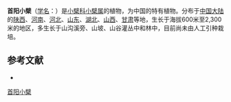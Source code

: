 {{Speciesbox
| name = 首阳小檗
| status = 
| status_system = 
| image =
| genus = Berberis
| species = dielsiana
| authority = Fedde
}}

'''首阳小檗'''（[[学名|学名]]：{{lang|la|''Berberis dielsiana''}}）是[[小檗科|小檗科]][[小檗属|小檗属]]的植物，为中国的特有植物。分布于[[中国大陆|中国大陆]]的[[陕西|陕西]]、[[河南|河南]]、[[河北|河北]]、[[山东|山东]]、[[湖北|湖北]]、[[山西|山西]]、[[甘肃|甘肃]]等地，生长于海拔600米至2,300米的地区，多生长于山沟溪旁、山坡、山谷灌丛中和林中，目前尚未由人工引种栽培。

== 参考文献 ==
<div class="references-small">
* {{cite web| url =http://www.bioinfo.cn/db05/KmzwSpecies.php?action=view&id=2189| title =首阳小檗| work =《中国高等植物数据库全库》| publisher =中国科学院微生物研究所| author =昆明植物研究所| accessdate =2009-02-23| deadurl =yes| archiveurl =https://web.archive.org/web/20160305045634/http://www.bioinfo.cn/db05/KmzwSpecies.php?action=view&id=2189| archivedate =2016-03-05}}
</div>
{{Taxonbar|from=Q15225885}}

[[Category:小檗属|首阳小檗]]


{{植物小作品}}